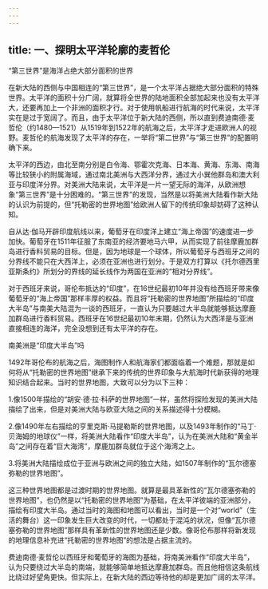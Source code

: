 ```yaml
---
---
---
```

title: 一、探明太平洋轮廓的麦哲伦
---





“第三世界”是海洋占绝大部分面积的世界


在新大陆的西侧与中国相连的“第三世界”，是一个太平洋占据绝大部分面积的特殊世界。太平洋的面积十分广阔，就算将全世界的陆地面积全部加起来也没有太平洋大，还要再加上一个非洲的面积才行。对于使用帆船进行航海的时代来说，太平洋实在是过于宽阔了。而且，由于太平洋位于新大陆的西侧，所以直到费迪南德·麦哲伦（约1480—1521）从1519年到1522年的航海之后，太平洋才走进欧洲人的视野。麦哲伦的航海发现了太平洋的存在，一举将“第二世界”与“第三世界”的配置明确下来。

太平洋的西边，由北至南分别是白令海、鄂霍次克海、日本海、黄海、东海、南海等比较狭小的附属海域，通过南北美洲与大西洋分界，通过大小巽他群岛和澳大利亚与印度洋分界。对美洲大陆来说，太平洋是一片一望无际的海洋，从欧洲想象“第三世界”是十分困难的。“第三世界”的发现，当然是以将美洲大陆看作新大陆的认识为前提的，但“托勒密的世界地图”给欧洲人留下的传统印象却妨碍了这种认知。

自从达·伽马开辟印度航线以来，葡萄牙在印度洋上建立“海上帝国”的速度进一步加快。葡萄牙在1511年征服了东南亚的经济要地马六甲，从而实现了前往摩鹿加群岛进行香料贸易的目标。但是，因为地球是一个球体，所以葡萄牙与西班牙之间的分界线不能只在大西洋上，必须在亚洲也进行划分。于是双方打算以《托尔德西里亚斯条约》所划分的界线的延长线作为两国在亚洲的“相对分界线”。

对于西班牙来说，哥伦布抵达的“印度”，在16世纪最初10年并没有给西班牙带来像葡萄牙的“海上帝国”那样丰厚的权益。而且将“托勒密的世界地图”所描绘的“印度大半岛”与南美大陆混为一谈的西班牙，一直认为只要越过大半岛就能够抵达摩鹿加群岛进行香料贸易。西班牙在16世纪最初10年末期，仍然认为大西洋是与亚洲直接相连的海洋，完全没想到还有太平洋的存在。





南美洲是“印度大半岛”吗


1492年哥伦布的航海之后，海图制作人和航海家们都面临着一个难题，那就是如何将从“托勒密的世界地图”继承下来的传统的世界印象与大航海时代新获得的地理知识结合起来。当时的世界地图，大致可以分为以下三种：


1.像1500年描绘的“胡安·德·拉·科萨的世界地图”一样，虽然将探险发现的美洲大陆描绘了出来，但是对美洲大陆与欧亚大陆之间的关系描述得十分模糊。

2.像1490年左右描绘的亨里克斯·马提勒斯的世界地图，以及1493年制作的“马丁·贝海姆的地球仪”一样，将美洲大陆看作“印度大半岛”，认为在美洲大陆和“黄金半岛”之间存在着“巨大海湾”，摩鹿加群岛就位于这个海湾之上。

3.将美洲大陆描绘成位于亚洲与欧洲之间的独立大陆，如1507年制作的“瓦尔德塞弥勒的世界地图”。




这三种世界地图都是过渡时期的世界地图。就算是最具革新性的“瓦尔德塞弥勒的世界地图”，也仍然是以“托勒密的世界地图”为基础，在太平洋彼端的亚洲部分，描绘有印度大半岛。通过当时的海图和地图可以看出，当时是一个对“world”（生活的舞台）这一印象发生巨大改变的时代，一切都处于混沌的状况，但像“瓦尔德塞弥勒的世界地图”那样具有革新性的世界地图还是少数。像哥伦布那样将新发现的地理信息补充进“托勒密的世界地图”的想法是占据主流的。

费迪南德·麦哲伦以西班牙和葡萄牙的海图为基础，将南美洲看作“印度大半岛”，认为只要绕过大半岛的南端，就能够简单地抵达摩鹿加群岛。而且他相信这条航线比绕过好望角更快。但实际上，在新大陆的西边等待他的却是更加广阔的太平洋。